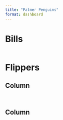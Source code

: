```yaml
---
title: "Palmer Penguins"
format: dashboard
---
```

    
# Bills 

```python
```

# Flippers {orientation="columns" scrolling="true"}

## Column

```python
```

```python
```

## Column 

```python
```